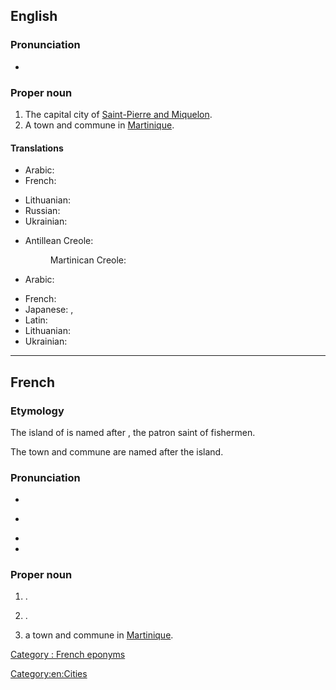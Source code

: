 {{also|saint-pierre}}
==English==

===Pronunciation===
* {{IPA|en|/ˌsæ̃ piˈɛə(ɹ)/|/ˌseɪnt piˈɛə(ɹ)/}}

===Proper noun===
{{en-proper noun}}

# The capital city of [[Saint-Pierre and Miquelon]].
# A town and commune in [[Martinique]].

====Translations====
{{trans-top|capital city of Saint-Pierre and Miquelon}}
* Arabic: {{t|ar|سان بيير|tr=sān byir}}
* French: {{t+|fr|Saint-Pierre|m}}
{{trans-mid}}
* Lithuanian: {{t|lt|Sen Pjeras}}
* Russian: {{t|ru|Сен-Пьер|m}}
* Ukrainian: {{t|uk|Сен-П'єр|m}}
{{trans-bottom}}
{{trans-top|commune in Martinique}}
* Antillean Creole:
*: Martinican Creole: {{t|gcf|Senpiè|m}}
* Arabic: {{t|ar|سان بيير|tr=sān byir}}
{{trans-mid}}
* French: {{t+|fr|Saint-Pierre|m}}
* Japanese: {{t|ja|サン＝ピエール|tr=San=piēru}}, {{t|ja|サン・ピエール|tr=San Piēru}}
* Latin: {{t|la|Sanctus Petrus|m}}
* Lithuanian: {{t|lt|Sen Pjeras}}
* Ukrainian: {{t|uk|Сен-П'єр|m}}
{{trans-bottom}}

[[Category:en:Cities]]

----

==French==

===Etymology===
The island of {{m|fr|Saint-Pierre-et-Miquelon}} is named after {{w|Saint Peter}}, the patron saint of fishermen.

The town and commune are named after the island.

===Pronunciation===
* {{fr-IPA}}
* {{a|Quebec}} {{IPA|fr|/sẽ pjaɛ̯ʁ/}}
* {{hyphenation|fr|Saint-|Pierre}}
* {{rhymes|fr|ɛʁ|s=2}}

===Proper noun===
{{fr-proper noun|m}}

# {{place|fr|commune/and/island|communality/Saint-Pierre-et-Miquelon}}.
# {{place|fr|capital city|communality/Saint-Pierre-et-Miquelon}}. {{defdate|From 1536}}
# a town and commune in [[Martinique]].

{{C|fr|Places in Martinique}}

[[Category : French eponyms]]
